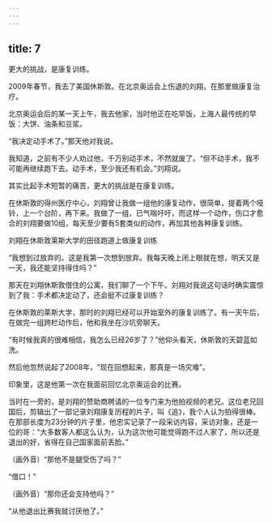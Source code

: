 ```yaml
---
---
---
```

title: 7
---



更大的挑战，是康复训练。

2009年春节，我去了美国休斯敦。在北京奥运会上伤退的刘翔，在那里做康复治疗。

北京奥运会后的某一天上午，我去他家，当时他正在吃早饭，上海人最传统的早饭：大饼、油条和豆浆。

“我决定动手术了。”那天他对我说。

我知道，之前有不少人劝过他，千万别动手术，不然就废了。“但不动手术，我不可能再继续跑下去。动手术，至少我还有机会。”刘翔说。

其实比起手术短暂的痛苦，更大的挑战是在康复训练。

在休斯敦的得州医疗中心，刘翔曾让我做一组他的康复动作，很简单，提着两个哑铃，上一个台阶，再下来。我做了一组，已气喘吁吁，而这样一个动作，伤口才愈合的刘翔要做10组，每天至少要有5套类似的动作，再加其他各种康复训练。

刘翔在休斯敦莱斯大学的田径跑道上做康复训练



“我想到过放弃的。这是我第一次想到放弃。我每天晚上闭上眼就在想，明天又是一天，我还能坚持得住吗？”

那天在刘翔休斯敦借住的公寓，我们聊了一个下午。刘翔对我说这句话时确实震惊到了我：手术都决定动了，还会挺不过康复训练？

在休斯敦的莱斯大学，那时的刘翔已经可以开始室外的康复训练了。有一天午后，在做完一组跨栏动作后，他和我坐在沙坑旁聊天。

“有时候我真的很难相信，我怎么已经26岁了？”他仰头看天，休斯敦的天碧蓝如洗。

然后他忽然说起了2008年，“现在回想起来，那真是一场灾难”。

印象里，这是他第一次在我面前回忆北京奥运会的比赛。

当时在一旁的，是刘翔的赞助商聘请的一位专门来为他拍视频的老兄。这位老兄回国后，剪辑出了一部记录刘翔康复历程的片子，叫《追》，我个人认为拍得很棒。在那部长度为23分钟的片子里，他忠实记录了一段采访内容，采访对象，还是一位的哥：“大多数客人都这么认为，认为这次他可能觉得跑不过人家了，所以还是退出的好，省得在自己国家面前丢脸。”

（画外音）“那他不是腿受伤了吗？”

“借口！”

（画外音）“那你还会支持他吗？”

“从他退出比赛我就讨厌他了。”